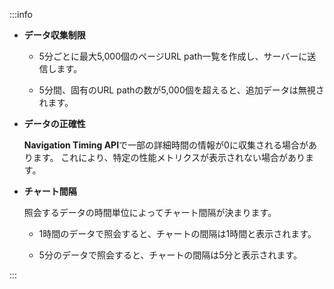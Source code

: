 :::info

- **データ収集制限**

  - 5分ごとに最大5,000個のページURL path一覧を作成し、サーバーに送信します。

  - 5分間、固有のURL pathの数が5,000個を超えると、追加データは無視されます。

- **データの正確性**

  **Navigation Timing API**で一部の詳細時間の情報が0に収集される場合があります。 これにより、特定の性能メトリクスが表示されない場合があります。

- **チャート間隔**

  照会するデータの時間単位によってチャート間隔が決まります。

  - 1時間のデータで照会すると、チャートの間隔は1時間と表示されます。

  - 5分のデータで照会すると、チャートの間隔は5分と表示されます。

:::
